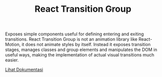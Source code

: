 
<Header>

# React Transition Group

</Header>

Exposes simple components useful for defining entering and exiting transitions. React Transition Group is not an animation library like React-Motion, it does not animate styles by itself. Instead it exposes transition stages, manages classes and group elements and manipulates the DOM in useful ways, making the implementation of actual visual transitions much easier.

[Lihat Dokumentasi](https://reactcommunity.org/react-transition-group/)
